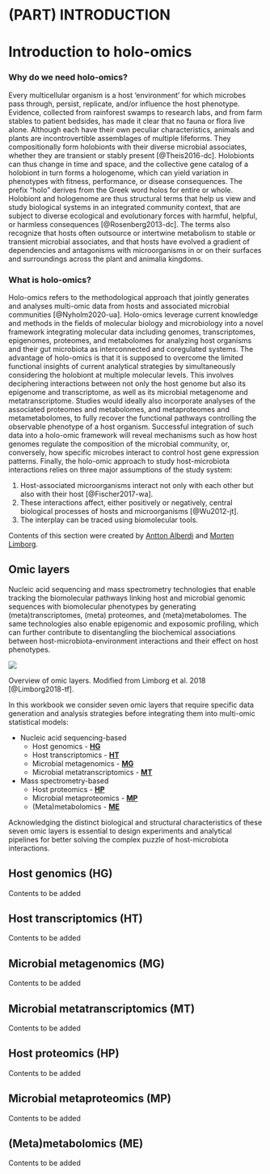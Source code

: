 # (PART) INTRODUCTION {-}
# Introduction to holo-omics {#holo-omics}

### Why do we need holo-omics? {- #why-holo-omics}
Every multicellular organism is a host ‘environment’ for which microbes pass through, persist, replicate, and/or influence the host phenotype. Evidence, collected from rainforest swamps to research labs, and from farm stables to patient bedsides, has made it clear that no fauna or flora live alone. Although each have their own peculiar characteristics, animals and plants are incontrovertible assemblages of multiple lifeforms. They compositionally form holobionts with their diverse microbial associates, whether they are transient or stably present [@Theis2016-dc]. Holobionts can thus change in time and space, and the collective gene catalog of a holobiont in turn forms a hologenome, which can yield variation in phenotypes with fitness, performance, or disease consequences. The prefix “holo” derives from the Greek word holos for entire or whole. Holobiont and hologenome are thus structural terms that help us view and study biological systems in an integrated community context, that are subject to diverse ecological and evolutionary forces with harmful, helpful, or harmless consequences [@Rosenberg2013-dc]. The terms also recognize that hosts often outsource or intertwine metabolism to stable or transient microbial associates, and that hosts have evolved a gradient of dependencies and antagonisms with microorganisms in or on their surfaces and surroundings across the plant and animalia kingdoms.

### What is holo-omics? {- #what-is-holo-omics}

Holo-omics refers to the methodological approach that jointly generates and analyses multi-omic data from hosts and associated microbial communities [@Nyholm2020-ua]. Holo-omics leverage current knowledge and methods in the fields of molecular biology and microbiology into a novel framework integrating molecular data including genomes, transcriptomes, epigenomes, proteomes, and metabolomes for analyzing host organisms and their gut microbiota as interconnected and coregulated systems. The advantage of holo-omics is that it is supposed to overcome the limited functional insights of current analytical strategies by simultaneously considering the holobiont at multiple molecular levels. This involves deciphering interactions between not only the host genome but also its epigenome and transcriptome, as well as its microbial metagenome and metatranscriptome. Studies would ideally also incorporate analyses of the associated proteomes and metabolomes, and metaproteomes and metametabolomes, to fully recover the functional pathways controlling the observable phenotype of a host organism. Successful integration of such data into a holo-omic framework will reveal mechanisms such as how host genomes regulate the composition of the microbial community, or, conversely, how specific microbes interact to control host gene expression patterns. Finally, the holo-omic approach to study host-microbiota interactions relies on three major assumptions of the study system:

1. Host-associated microorganisms interact not only with each other but also with their host [@Fischer2017-wa].
2. These interactions affect, either positively or negatively, central biological processes of hosts and microorganisms [@Wu2012-jt].
3. The interplay can be traced using biomolecular tools.

:::: {.authorbox}
Contents of this section were created by [Antton Alberdi](#antton-alberdi) and [Morten Limborg](#morten-limborg).
:::

## Omic layers {#omic-layers}

Nucleic acid sequencing and mass spectrometry technologies that enable tracking the biomolecular pathways linking host and microbial genomic sequences with biomolecular phenotypes by generating (meta)transcriptomes, (meta) proteomes, and (meta)metabolomes. The same technologies also enable epigenomic and exposomic profiling, which can further contribute to disentangling the biochemical associations between host-microbiota-environment interactions and their effect on host phenotypes.

![](images/omic_layers_limborg.png)

:::: {.imagenote}
Overview of omic layers. Modified from Limborg et al. 2018 [@Limborg2018-tf].
:::

In this workbook we consider seven omic layers that require specific data generation and analysis strategies before integrating them into multi-omic statistical models:

* Nucleic acid sequencing-based
    * Host genomics - **[HG](#host-genomics)**
    * Host transcriptomics - **[HT](#host-transcriptomics)**
    * Microbial metagenomics - **[MG](#microbial-metagenomics)**
    * Microbial metatranscriptomics - **[MT](#microbial-metatranscriptomics)**

* Mass spectrometry-based
    * Host proteomics - **[HP](#host-proteomics)**
    * Microbial metaproteomics - **[MP](#microbial-metaproteomics)**
    * (Meta)metabolomics - **[ME](#meta-metabolomics)**

Acknowledging the distinct biological and structural characteristics of these seven omic layers is essential to design experiments and analytical pipelines for better solving the complex puzzle of host-microbiota interactions.

## Host genomics (HG) {#host-genomics}

Contents to be added

## Host transcriptomics (HT) {#host-transcriptomics}

Contents to be added

## Microbial metagenomics (MG) {#microbial-metagenomics}

Contents to be added

## Microbial metatranscriptomics (MT) {#microbial-metatranscriptomics}

Contents to be added

## Host proteomics (HP) {#host-proteomics}

Contents to be added

## Microbial metaproteomics (MP) {#microbial-metaproteomics}

Contents to be added

## (Meta)metabolomics (ME) {#meta-metabolomics}

Contents to be added

